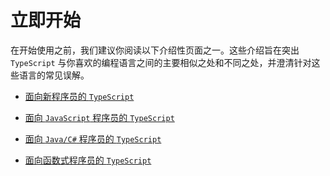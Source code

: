 # 立即开始

在开始使用之前，我们建议你阅读以下介绍性页面之一。这些介绍旨在突出 `TypeScript` 与你喜欢的编程语言之间的主要相似之处和不同之处，并澄清针对这些语言的常见误解。

- [面向新程序员的 `TypeScript`](https://www.typescriptlang.org/docs/handbook/typescript-from-scratch.html)

- [面向 `JavaScript` 程序员的 `TypeScript`](https://www.typescriptlang.org/docs/handbook/typescript-in-5-minutes.html)

- [面向 `Java/C#` 程序员的 `TypeScript`](https://www.typescriptlang.org/docs/handbook/typescript-in-5-minutes-oop.html)

- [面向函数式程序员的 `TypeScript`](https://www.typescriptlang.org/docs/handbook/typescript-in-5-minutes-func.html)

